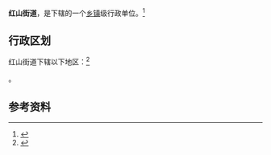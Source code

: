 {{中国乡级行政区|21/13/82/008/000}}

'''红山街道'''，是{{PRC admin/fullname|21/13/82/008/000|3}}下辖的一个[[乡镇|乡镇]]级行政单位。<ref>{{PRC admin/ref sgc|{{PRC admin/parent|21/13/82/008/000}}}}</ref>

== 行政区划 ==

红山街道下辖以下地区：<ref>{{PRC admin/ref sgc|21/13/82/008/000}}</ref>

{{PRC admin/children|21/13/82/008/000}}。

== 参考资料 ==

{{reflist}}

{{行政区划小作品}}
{{PRC admin/navcat|21/13/82/008/000}}
